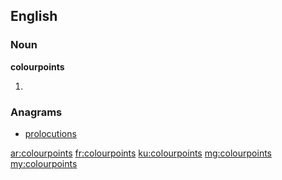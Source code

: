 ==English==

===Noun===
'''colourpoints'''

# {{plural of|colourpoint}}

===Anagrams===
* [[prolocutions#English|prolocutions]]

[[ar:colourpoints]]
[[fr:colourpoints]]
[[ku:colourpoints]]
[[mg:colourpoints]]
[[my:colourpoints]]